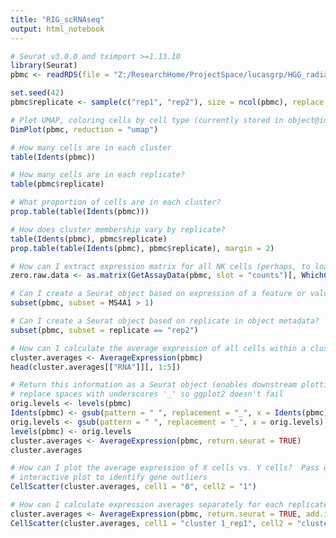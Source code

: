 ```yaml
---
title: "RIG_scRNAseq"
output: html_notebook
---
```


```r
# Seurat v3.0.0 and tximport >=1.13.10
library(Seurat)
pbmc <- readRDS(file = "Z:/ResearchHome/ProjectSpace/lucasgrp/HGG_radiation/common/scRNAseq/201110_RIGs_regressed_S_vs_G2M_sctrans_harmony_res_0_pt_8.rds")

set.seed(42)
pbmc$replicate <- sample(c("rep1", "rep2"), size = ncol(pbmc), replace = TRUE)

```

```r
# Plot UMAP, coloring cells by cell type (currently stored in object@ident)
DimPlot(pbmc, reduction = "umap")
```

```r
# How many cells are in each cluster
table(Idents(pbmc))

# How many cells are in each replicate?
table(pbmc$replicate)

# What proportion of cells are in each cluster?
prop.table(table(Idents(pbmc)))

# How does cluster membership vary by replicate?
table(Idents(pbmc), pbmc$replicate)
prop.table(table(Idents(pbmc), pbmc$replicate), margin = 2)
```

```r
# How can I extract expression matrix for all NK cells (perhaps, to load into another package)
zero.raw.data <- as.matrix(GetAssayData(pbmc, slot = "counts")[, WhichCells(pbmc, ident = "0")])

# Can I create a Seurat object based on expression of a feature or value (MS4A1) in object metadata?
subset(pbmc, subset = MS4A1 > 1)
```

```r
# Can I create a Seurat object based on replicate in object metadata?
subset(pbmc, subset = replicate == "rep2")
```

```r
# How can I calculate the average expression of all cells within a cluster?
cluster.averages <- AverageExpression(pbmc)
head(cluster.averages[["RNA"]][, 1:5])
```

```r
# Return this information as a Seurat object (enables downstream plotting and analysis) First,
# replace spaces with underscores '_' so ggplot2 doesn't fail
orig.levels <- levels(pbmc)
Idents(pbmc) <- gsub(pattern = " ", replacement = "_", x = Idents(pbmc))
orig.levels <- gsub(pattern = " ", replacement = "_", x = orig.levels)
levels(pbmc) <- orig.levels
cluster.averages <- AverageExpression(pbmc, return.seurat = TRUE)
cluster.averages
```

```r
# How can I plot the average expression of X cells vs. Y cells?  Pass do.hover = T for an
# interactive plot to identify gene outliers
CellScatter(cluster.averages, cell1 = "0", cell2 = "1")
```

```r
# How can I calculate expression averages separately for each replicate?
cluster.averages <- AverageExpression(pbmc, return.seurat = TRUE, add.ident = "replicate")
CellScatter(cluster.averages, cell1 = "cluster 1_rep1", cell2 = "cluster 1_rep2")
```

